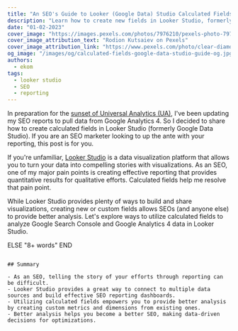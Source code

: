 ```yaml
---
title: "An SEO's Guide to Looker (Google Data) Studio Calculated Fields"
description: "Learn how to create new fields in Looker Studio, formerly Google Data Studio, using calculated fields for Google Analytics 4 data."
date: "01-02-2023"
cover_image: "https://images.pexels.com/photos/7976210/pexels-photo-7976210.jpeg?auto=compress&cs=tinysrgb&w=1260&h=750&dpr=2"
cover_image_attribution_text: "Rodion Kutsaiev on Pexels"
cover_image_attribution_link: "https://www.pexels.com/photo/clear-diamond-on-white-round-table-7976210"
og_image: "/images/og/calculated-fields-google-data-studio-guide-og.jpg"
authors:
  - ekom
tags:
  - looker studio
  - SEO
  - reporting
---
```


In preparation for the [sunset of Universal Analytics
(UA)](https://blog.google/products/marketingplatform/analytics/prepare-for-future-with-google-analytics-4/),
I've been updating my SEO reports to pull data from Google Analytics 4. So I
decided to share how to create calculated fields in Looker Studio (formerly Google
Data Studio). If you are an SEO marketer looking to up the ante with your
reporting, this post is for you.

If you're unfamiliar, [Looker Studio](https://lookerstudio.google.com/overview) is a data visualization platform that allows you to turn your data into compelling stories with visualizations. As an SEO, one of my major pain points is creating effective reporting that provides quantitative results for qualitative efforts. Calculated fields help me resolve that pain point.

While Looker Studio provides plenty of ways to build and share visualizations, creating new or custom fields allows SEOs (and anyone else) to provide better analysis. Let's explore ways to utilize calculated fields to analyze Google Search Console and Google Analytics 4 data in Looker Studio.

ELSE "8+ words"
END

```

## Summary

- As an SEO, telling the story of your efforts through reporting can be difficult.
- Looker Studio provides a great way to connect to multiple data sources and build effective SEO reporting dashboards.
- Utilizing calculated fields empowers you to provide better analysis by creating custom metrics and dimensions from existing ones.
- Better analysis helps you become a better SEO, making data-driven decisions for optimizations.
```
